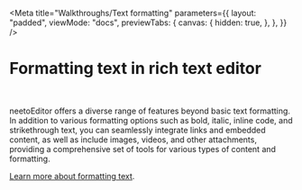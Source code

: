 
<Meta
  title="Walkthroughs/Text formatting"
  parameters={{
    layout: "padded",
    viewMode: "docs",
    previewTabs: {
      canvas: {
        hidden: true,
      },
    },
  }}
/>

# Formatting text in rich text editor

<br />

neetoEditor offers a diverse range of features beyond basic text formatting. In addition to various formatting options
such as bold, italic, inline code, and strikethrough text, you can seamlessly integrate links and embedded content,
as well as include images, videos, and other attachments, providing a comprehensive set of tools for various types of
content and formatting.

[Learn more about formatting text](https://help.neetocal.com/articles/formatting-text-in-rich-text-editors).
